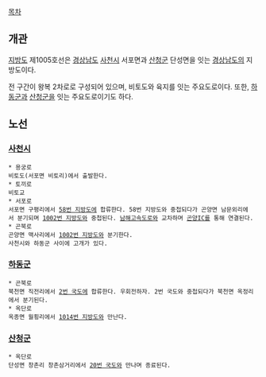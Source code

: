 [[목차]]
== 개관 ==
[[지방도]] 제1005호선은 [[경상남도]] [[사천시]] 서포면과 [[산청군]] 단성면을 잇는 [[경상남도]]의 지방도이다.

전 구간이 왕복 2차로로 구성되어 있으며, 비토도와 육지를 잇는 주요도로이다. 또한, [[하동군]]과 [[산청군]]을 잇는 주요도로이기도 하다.

== 노선 ==
=== [[사천시]] ===
 * 용궁로
 비토도(서포면 비토리)에서 출발한다.
 * 토끼로
 비토교
 * 서포로
 서포면 구평리에서 [[58번 지방도]]에 합류한다. 58번 지방도와 중첩되다가 곤양면 남문외리에서 분기되며 [[1002번 지방도]]와 중첩된다. [[남해고속도로]]와 교차하며 [[곤양IC]]를 통해 연결된다.
 * 곤북로
 곤양면 맥사리에서 [[1002번 지방도]]와 분기한다.
 사천시와 하동군 사이에 고개가 있다.
=== [[하동군]] ===
 * 곤북로
 북천면 직전리에서 [[2번 국도]]에 합류한다. 우회전하자. 2번 국도와 중첩되다가 북천면 옥정리에서 분기된다.
 * 옥단로
 옥종면 월횡리에서 [[1014번 지방도]]와 만난다.
=== [[산청군]] ===
 * 옥단로
 단성면 창촌리 창촌삼거리에서 [[20번 국도]]와 만나며 종료된다.

